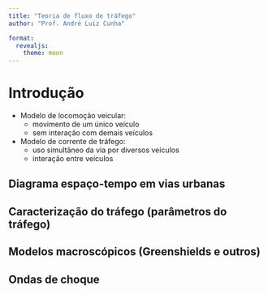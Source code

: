 ```yaml
---
title: "Teoria de fluxo de tráfego"
author: "Prof. André Luiz Cunha"

format: 
  revealjs: 
    theme: moon
---
```


# {background-color="white"}
<!-- imagem/video do tráfego veicular -->


# Introdução

- Modelo de locomoção veicular:
    - movimento de um único veículo
    - sem interação com demais veículos
    
- Modelo de corrente de tráfego:
    - uso simultâneo da via por diversos veículos
    - interação entre veículos




## Diagrama espaço-tempo em vias urbanas

## Caracterização do tráfego (parâmetros do tráfego)

## Modelos macroscópicos (Greenshields e outros)

## Ondas de choque


